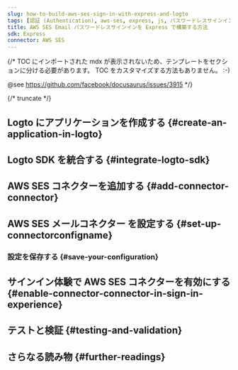 ```yaml
---
slug: how-to-build-aws-ses-sign-in-with-express-and-logto
tags: [認証 (Authentication), aws-ses, express, js, パスワードレスサインイン, サインイン, ログイン]
title: AWS SES Email パスワードレスサインインを Express で構築する方法
sdk: Express
connector: AWS SES
---
```


{/*
  TOC にインポートされた mdx が表示されないため、テンプレートをセクションに分ける必要があります。
  TOC をカスタマイズする方法もありません。 :-)

  @see https://github.com/facebook/docusaurus/issues/3915
*/}



{/* truncate */}

<Intro connector={connector} sdk="Express" link="https://expressjs.com" />

## Logto にアプリケーションを作成する \{#create-an-application-in-logto}

<CreateApplication type="Traditional web" framework="Express" />

## Logto SDK を統合する \{#integrate-logto-sdk}

<IntegrateSdk />

## AWS SES コネクターを追加する \{#add-connector-connector}

<AddPasswordlessConnector
  connector={connector}
  connectorType="Email"
  passwordlessSignUpIdentifier="メールアドレス"
/>

## AWS SES メールコネクター を設定する \{#set-up-connectorconfigname}

<ConnectorGuide />

### 設定を保存する \{#save-your-configuration}

<SaveYourConfiguration connector={connector} />

## サインイン体験で AWS SES コネクターを有効にする \{#enable-connector-connector-in-sign-in-experience}

<EnablePasswordlessConnector
  connectorType="Email"
  passwordlessSignUpIdentifier="メールアドレス"
/>

## テストと検証 \{#testing-and-validation}

<TestingAndValidation connector={connector} sdk="Express" />

## さらなる読み物 \{#further-readings}

<FurtherReadings />